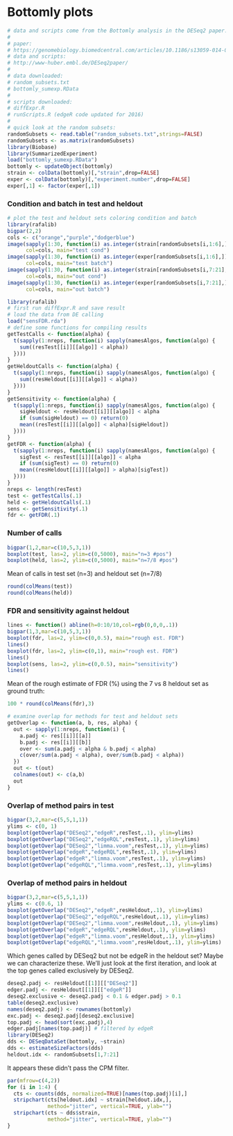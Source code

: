 # Bottomly plots

```r
# data and scripts come from the Bottomly analysis in the DESeq2 paper.
#
# paper:
# https://genomebiology.biomedcentral.com/articles/10.1186/s13059-014-0550-8
# data and scripts:
# http://www-huber.embl.de/DESeq2paper/
#
# data downloaded:
# random_subsets.txt
# bottomly_sumexp.RData
#
# scripts downloaded:
# diffExpr.R 
# runScripts.R (edgeR code updated for 2016)
#
# quick look at the random subsets:
randomSubsets <- read.table("random_subsets.txt",strings=FALSE)
randomSubsets <- as.matrix(randomSubsets)
library(Biobase)
library(SummarizedExperiment)
load("bottomly_sumexp.RData")
bottomly <- updateObject(bottomly)
strain <- colData(bottomly)[,"strain",drop=FALSE]
exper <- colData(bottomly)[,"experiment.number",drop=FALSE]
exper[,1] <- factor(exper[,1])
```

### Condition and batch in test and heldout

```r
# plot the test and heldout sets coloring condition and batch
library(rafalib)
bigpar(2,2)
cols <- c("orange","purple","dodgerblue")
image(sapply(1:30, function(i) as.integer(strain[randomSubsets[i,1:6],])),
      col=cols, main="test cond")
image(sapply(1:30, function(i) as.integer(exper[randomSubsets[i,1:6],])),
      col=cols, main="test batch")
image(sapply(1:30, function(i) as.integer(strain[randomSubsets[i,7:21],])),
      col=cols, main="out cond")
image(sapply(1:30, function(i) as.integer(exper[randomSubsets[i,7:21],])),
      col=cols, main="out batch")
```

```r
library(rafalib)
# first run diffExpr.R and save result
# load the data from DE calling
load("sensFDR.rda")
# define some functions for compiling results
getTestCalls <- function(alpha) {
  t(sapply(1:nreps, function(i) sapply(namesAlgos, function(algo) {
    sum((resTest[[i]][[algo]] < alpha))
  })))
}
getHeldoutCalls <- function(alpha) {
  t(sapply(1:nreps, function(i) sapply(namesAlgos, function(algo) {
    sum((resHeldout[[i]][[algo]] < alpha))
  })))
}
getSensitivity <- function(alpha) {
  t(sapply(1:nreps, function(i) sapply(namesAlgos, function(algo) {
    sigHeldout <- resHeldout[[i]][[algo]] < alpha
    if (sum(sigHeldout) == 0) return(0)
    mean((resTest[[i]][[algo]] < alpha)[sigHeldout])
  })))
}
getFDR <- function(alpha) {
  t(sapply(1:nreps, function(i) sapply(namesAlgos, function(algo) {
    sigTest <- resTest[[i]][[algo]] < alpha
    if (sum(sigTest) == 0) return(0)
    mean((resHeldout[[i]][[algo]] > alpha)[sigTest])
  })))
}
nreps <- length(resTest)
test <- getTestCalls(.1)
held <- getHeldoutCalls(.1)
sens <- getSensitivity(.1)
fdr <- getFDR(.1)
```

### Number of calls

```r
bigpar(1,2,mar=c(10,5,3,1))
boxplot(test, las=2, ylim=c(0,5000), main="n=3 #pos")
boxplot(held, las=2, ylim=c(0,5000), main="n=7/8 #pos")
```

Mean of calls in test set (n=3) and heldout set (n=7/8)

```r
round(colMeans(test))
round(colMeans(held))
```

### FDR and sensitivity against heldout

```r
lines <- function() abline(h=0:10/10,col=rgb(0,0,0,.1))
bigpar(1,3,mar=c(10,5,3,1))
boxplot(fdr, las=2, ylim=c(0,0.5), main="rough est. FDR")
lines()
boxplot(fdr, las=2, ylim=c(0,1), main="rough est. FDR")
lines()
boxplot(sens, las=2, ylim=c(0,0.5), main="sensitivity")
lines()
```

Mean of the rough estimate of FDR (%) using the 7 vs 8 heldout set as ground truth:

```r
100 * round(colMeans(fdr),3)
```

```r
# examine overlap for methods for test and heldout sets
getOverlap <- function(a, b, res, alpha) {
  out <- sapply(1:nreps, function(i) {
    a.padj <- res[[i]][[a]]
    b.padj <- res[[i]][[b]]
    over <- sum(a.padj < alpha & b.padj < alpha)
    c(over/sum(a.padj < alpha), over/sum(b.padj < alpha))
  })
  out <- t(out)
  colnames(out) <- c(a,b)
  out
}
```

### Overlap of method pairs in test

```r
bigpar(3,2,mar=c(5,5,1,1))
ylims <- c(0, 1)
boxplot(getOverlap("DESeq2","edgeR",resTest,.1), ylim=ylims)
boxplot(getOverlap("DESeq2","edgeRQL",resTest,.1), ylim=ylims)
boxplot(getOverlap("DESeq2","limma.voom",resTest,.1), ylim=ylims)
boxplot(getOverlap("edgeR","edgeRQL",resTest,.1), ylim=ylims)
boxplot(getOverlap("edgeR","limma.voom",resTest,.1), ylim=ylims)
boxplot(getOverlap("edgeRQL","limma.voom",resTest,.1), ylim=ylims)
```

### Overlap of method pairs in heldout

```r
bigpar(3,2,mar=c(5,5,1,1))
ylims <- c(0.6, 1)
boxplot(getOverlap("DESeq2","edgeR",resHeldout,.1), ylim=ylims)
boxplot(getOverlap("DESeq2","edgeRQL",resHeldout,.1), ylim=ylims)
boxplot(getOverlap("DESeq2","limma.voom",resHeldout,.1), ylim=ylims)
boxplot(getOverlap("edgeR","edgeRQL",resHeldout,.1), ylim=ylims)
boxplot(getOverlap("edgeR","limma.voom",resHeldout,.1), ylim=ylims)
boxplot(getOverlap("edgeRQL","limma.voom",resHeldout,.1), ylim=ylims)
```

Which genes called by DESeq2 but not be edgeR in the heldout set? 
Maybe we can characterize these. We'll just look at the first iteration,
and look at the top genes called exclusively by DESeq2.

```r
deseq2.padj <- resHeldout[[1]][["DESeq2"]]
edger.padj <- resHeldout[[1]][["edgeR"]]
deseq2.exclusive <- deseq2.padj < 0.1 & edger.padj > 0.1
table(deseq2.exclusive)
names(deseq2.padj) <- rownames(bottomly)
exc.padj <- deseq2.padj[deseq2.exclusive]
top.padj <- head(sort(exc.padj),4)
edger.padj[names(top.padj)] # filtered by edgeR
library(DESeq2)
dds <- DESeqDataSet(bottomly, ~strain)
dds <- estimateSizeFactors(dds)
heldout.idx <- randomSubsets[1,7:21]
```

It appears these didn't pass the CPM filter.

```r
par(mfrow=c(4,2))
for (i in 1:4) {
  cts <- counts(dds, normalized=TRUE)[names(top.padj)[i],]
  stripchart(cts[heldout.idx] ~ strain[heldout.idx,], 
             method="jitter", vertical=TRUE, ylab="")
  stripchart(cts ~ dds$strain, 
             method="jitter", vertical=TRUE, ylab="")
}
```

